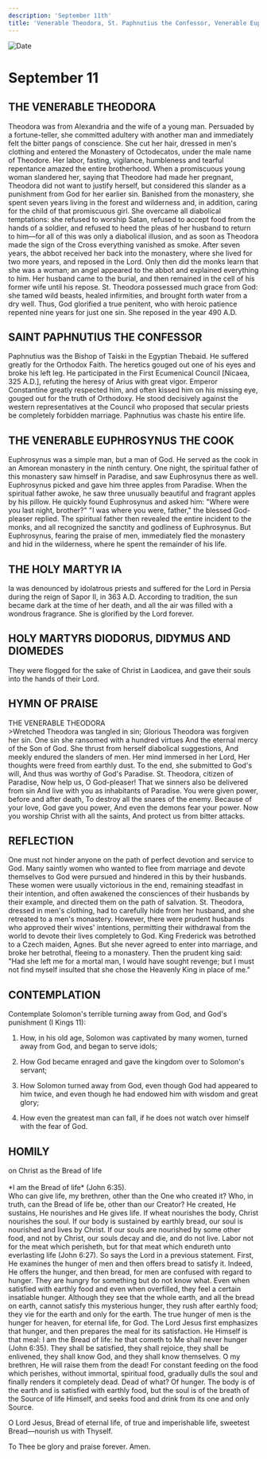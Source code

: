 ```yaml
---
description: 'September 11th'
title: 'Venerable Theodora, St. Paphnutius the Confessor, Venerable Euphrosynus the Cook, Holy Martyr Ia, Martyrs Diodorus, Didymus, and Diomedes'
---
```


<CustomPaginator />
<RunningHead />

<Image src="/title-imprint.png" height={68} width={50} alt="Date" className="title-imprint"/>

# <div id="date">September <Image className="four-dot" src="/four-dot.png" height={15} width={15} alt="" />11</div>

## THE VENERABLE THEODORA

Theodora was from Alexandria and the wife of a young man. Persuaded by a fortune-teller, she committed adultery with another man and immediately felt the bitter pangs of conscience. She cut her hair, dressed in men's clothing and entered the Monastery of Octodecatos, under the male name of Theodore. Her labor, fasting, vigilance, humbleness and tearful repentance amazed the entire brotherhood. When a promiscuous young woman slandered her, saying that Theodore had made her pregnant, Theodora did not want to justify herself, but considered this slander as a punishment from God for her earlier sin. Banished from the monastery, she spent seven years living in the forest and wilderness and, in addition, caring for the child of that promiscuous girl. She overcame all diabolical temptations: she refused to worship Satan, refused to accept food from the hands of a soldier, and refused to heed the pleas of her husband to return to him—for all of this was only a diabolical illusion, and as soon as Theodora made the sign of the Cross everything vanished as smoke. After seven years, the abbot received her back into the monastery, where she lived for two more years, and reposed in the Lord. Only then did the monks learn that she was a woman; an angel appeared to the abbot and explained everything to him. Her husband came to the burial, and then remained in the cell of his former wife until his repose. St. Theodora possessed much grace from God: she tamed wild beasts, healed infirmities, and brought forth water from a dry well. Thus, God glorified a true penitent, who with heroic patience repented nine years for just one sin. She reposed in the year 490 A.D.

## SAINT PAPHNUTIUS THE CONFESSOR

Paphnutius was the Bishop of Taiski in the Egyptian Thebaid. He suffered greatly for the Orthodox Faith. The heretics gouged out one of his eyes and broke his left leg. He participated in the First Ecumenical Council [Nicaea, 325 A.D.], refuting the heresy of Arius with great vigor. Emperor Constantine greatly respected him, and often kissed him on his missing eye, gouged out for the truth of Orthodoxy. He stood decisively against the western representatives at the Council who proposed that secular priests be completely forbidden marriage. Paphnutius was chaste his entire life.

## THE VENERABLE EUPHROSYNUS THE COOK

Euphrosynus was a simple man, but a man of God. He served as the cook in an Amorean monastery in the ninth century. One night, the spiritual father of this monastery saw himself in Paradise, and saw Euphrosynus there as well. Euphrosynus picked and gave him three apples from Paradise. When the spiritual father awoke, he saw three unusually beautiful and fragrant apples by his pillow. He quickly found Euphrosynus and asked him: "Where were you last night, brother?" "I was where you were, father," the blessed God-pleaser replied. The spiritual father then revealed the entire incident to the monks, and all recognized the sanctity and godliness of Euphrosynus. But Euphrosynus, fearing the praise of men, immediately fled the monastery and hid in the wilderness, where he spent the remainder of his life.

## THE HOLY MARTYR IA

Ia was denounced by idolatrous priests and suffered for the Lord in Persia during the reign of Sapor II, in 363 A.D. According to tradition, the sun became dark at the time of her death, and all the air was filled with a wondrous fragrance. She is glorified by the Lord forever.

## HOLY MARTYRS DIODORUS, DIDYMUS AND DIOMEDES

They were flogged for the sake of Christ in Laodicea, and gave their souls into the hands of their Lord.


## HYMN OF PRAISE
<div style={{textAlign:'center', color:'crimson', fontWeight:'bold'}}>
THE VENERABLE THEODORA
</div>
>Wretched Theodora was tangled in sin;  
Glorious Theodora was forgiven her sin.  
One sin she ransomed with a hundred virtues  
And the eternal mercy of the Son of God.  
She thrust from herself diabolical suggestions,  
And meekly endured the slanders of men.  
Her mind immersed in her Lord,  
Her thoughts were freed from earthly dust.  
To the end, she submitted to God's will,  
And thus was worthy of God's Paradise.  
St. Theodora, citizen of Paradise,  
Now help us, O God-pleaser!  
That we sinners also be delivered from sin  
And live with you as inhabitants of Paradise.  
You were given power, before and after death,  
To destroy all the snares of the enemy.  
Because of your love, God gave you power,  
And even the demons fear your power.  
Now you worship Christ with all the saints,  
And protect us from bitter attacks.  


## REFLECTION

One must not hinder anyone on the path of perfect devotion and service to God. Many saintly women who wanted to flee from marriage and devote themselves to God were pursued and hindered in this by their husbands. These women were usually victorious in the end, remaining steadfast in their intention, and often awakened the consciences of their husbands by their example, and directed them on the path of salvation. St. Theodora, dressed in men's clothing, had to carefully hide from her husband, and she retreated to a men's monastery. However, there were prudent husbands who approved their wives' intentions, permitting their withdrawal from the world to devote their lives completely to God. King Frederick was betrothed to a Czech maiden, Agnes. But she never agreed to enter into marriage, and broke her betrothal, fleeing to a monastery. Then the prudent king said: "Had she left me for a mortal man, I would have sought revenge; but I must not find myself insulted that she chose the Heavenly King in place of me."


## CONTEMPLATION

Contemplate Solomon's terrible turning away from God, and God's punishment (I Kings 11):

1. How, in his old age, Solomon was captivated by many women, turned away from God, and began to serve idols;

2. How God became enraged and gave the kingdom over to Solomon's servant;

3. How Solomon turned away from God, even though God had appeared to him twice, and even though he had endowed him with wisdom and great glory;

4. How even the greatest man can fall, if he does not watch over himself with the fear of God.


 
## HOMILY
<div style={{textAlign:'center', color:'crimson', fontWeight:'bold'}}>
on Christ as the Bread of life
</div>
<br />
<div style={{textAlign:'right'}}>
*I am the Bread of life* (John 6:35).
</div>
Who can give life, my brethren, other than the One who created it? Who, in truth, can the Bread of life be, other than our Creator? He created, He sustains, He nourishes and He gives life. If wheat nourishes the body, Christ nourishes the soul. If our body is sustained by earthly bread, our soul is nourished and lives by Christ. If our souls are nourished by some other food, and not by Christ, our souls decay and die, and do not live. Labor not for the meat which perisheth, but for that meat which endureth unto everlasting life (John 6:27). So says the Lord in a previous statement. First, He examines the hunger of men and then offers bread to satisfy it. Indeed, He offers the hunger, and then bread, for men are confused with regard to hunger. They are hungry for something but do not know what. Even when satisfied with earthly food and even when overfilled, they feel a certain insatiable hunger. Although they see that the whole earth, and all the bread on earth, cannot satisfy this mysterious hunger, they rush after earthly food; they vie for the earth and only for the earth. The true hunger of men is the hunger for heaven, for eternal life, for God. The Lord Jesus first emphasizes that hunger, and then prepares the meal for its satisfaction. He Himself is that meal: I am the Bread of life: he that cometh to Me shall never hunger (John 6:35). They shall be satisfied, they shall rejoice, they shall be enlivened, they shall know God, and they shall know themselves. O my brethren, He will raise them from the dead! For constant feeding on the food which perishes, without immortal, spiritual food, gradually dulls the soul and finally renders it completely dead. Dead of what? Of hunger. The body is of the earth and is satisfied with earthly food, but the soul is of the breath of the Source of life Himself, and seeks food and drink from its one and only Source.

O Lord Jesus, Bread of eternal life, of true and imperishable life, sweetest Bread—nourish us with Thyself.

To Thee be glory and praise forever. Amen.